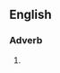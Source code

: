 ==English==

===Adverb===
{{head|en|adverb|head=four [[score]] and seven years [[ago]]}}

# {{alternative form of|four score and seven years ago}}